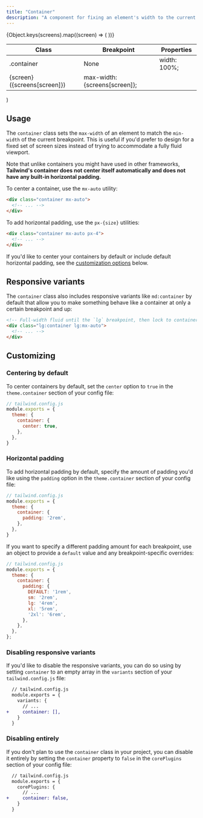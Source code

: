 ```yaml
---
title: "Container"
description: "A component for fixing an element's width to the current breakpoint."
---
```



  <table className="w-full text-left table-collapse">
    <colgroup>
      <col className="w-1/4" />
      <col className="w-1/4" />
      <col className="w-1/2" />
    </colgroup>
    <thead>
      <tr>
        <th className="z-20 sticky top-0 text-sm font-semibold text-gray-600 bg-white p-0">
          <div className="pb-2 border-b border-gray-200">Class</div>
        </th>
        <th className="z-20 sticky top-0 text-sm font-semibold text-gray-600 bg-white p-0">
          <div className="pb-2 border-b border-gray-200">Breakpoint</div>
        </th>
        <th className="z-20 sticky top-0 text-sm font-semibold text-gray-600 bg-white p-0">
          <div className="pb-2 border-b border-gray-200">Properties</div>
        </th>
      </tr>
    </thead>
    <tbody className="align-baseline">
      <tr>
        <td rowSpan={6} className="py-2 font-mono text-xs text-violet-600 whitespace-nowrap">
          .container
        </td>
        <td className="py-2 text-xs italic">
          None
        </td>
        <td className="py-2 font-mono text-xs text-light-blue-600 whitespace-pre">
          width: 100%;
        </td>
      </tr>
      {Object.keys(screens).map((screen) => (
        <tr key={screen}>
          <td className="py-2 border-t border-gray-200 font-mono text-xs">
            {screen} <span className="font-sans italic">({screens[screen]})</span>
          </td>
          <td className="py-2 font-mono text-xs text-light-blue-600 whitespace-pre border-t border-gray-200">
            max-width: {screens[screen]};
          </td>
        </tr>
      ))}
    </tbody>
  </table>
)

## Usage

The `container` class sets the `max-width` of an element to match the `min-width` of the current breakpoint. This is useful if you'd prefer to design for a fixed set of screen sizes instead of trying to accommodate a fully fluid viewport.

Note that unlike containers you might have used in other frameworks, **Tailwind's container does not center itself automatically and does not have any built-in horizontal padding.**

To center a container, use the `mx-auto` utility:

```html
<div class="container mx-auto">
  <!-- ... -->
</div>
```

To add horizontal padding, use the `px-{size}` utilities:

```html
<div class="container mx-auto px-4">
  <!-- ... -->
</div>
```

If you'd like to center your containers by default or include default horizontal padding, see the [customization options](#customizing) below.

## Responsive variants

The `container` class also includes responsive variants like `md:container` by default that allow you to make something behave like a container at only a certain breakpoint and up:

```html
<!-- Full-width fluid until the `lg` breakpoint, then lock to container -->
<div class="lg:container lg:mx-auto">
  <!-- ... -->
</div>
```

## Customizing

### Centering by default

To center containers by default, set the `center` option to `true` in the `theme.container` section of your config file:

```js
// tailwind.config.js
module.exports = {
  theme: {
    container: {
      center: true,
    },
  },
}
```

### Horizontal padding

To add horizontal padding by default, specify the amount of padding you'd like using the `padding` option in the `theme.container` section of your config file:

```js
// tailwind.config.js
module.exports = {
  theme: {
    container: {
      padding: '2rem',
    },
  },
}
```

If you want to specify a different padding amount for each breakpoint, use an object to provide a `default` value and any breakpoint-specific overrides:

```js
// tailwind.config.js
module.exports = {
  theme: {
    container: {
      padding: {
        DEFAULT: '1rem',
        sm: '2rem',
        lg: '4rem',
        xl: '5rem',
        '2xl': '6rem',
      },
    },
  },
};
```

### Disabling responsive variants

If you'd like to disable the responsive variants, you can do so using by setting `container` to an empty array in the `variants` section of your `tailwind.config.js` file:

```diff
  // tailwind.config.js
  module.exports = {
    variants: {
      // ...
+     container: [],
    }
  }
```

### Disabling entirely

If you don't plan to use the `container` class in your project, you can disable it entirely by setting the `container` property to `false` in the `corePlugins` section of your config file:

```diff
  // tailwind.config.js
  module.exports = {
    corePlugins: {
      // ...
+     container: false,
    }
  }
```
